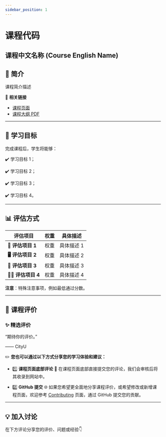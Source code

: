 ```yaml
---
sidebar_position: 1
---
```


# 课程代码
## 课程中文名称 (Course English Name)

## **📘 简介**
课程简介描述

🔗 **相关链接**
- [课程页面](https://www.cityu.edu.hk/catalogue/pg/202526/course/<课程代码>.htm)
- [课程大纲 PDF](https://www.cityu.edu.hk/catalogue/pg/202526/course/<课程代码>.pdf)

---

## **🎯 学习目标**

完成课程后，学生将能够：

✔️ 学习目标 1；

✔️ 学习目标 2；

✔️ 学习目标 3；

✔️ 学习目标 4。

---

## **📊 评估方式**

| **评估项目**          | **权重** | **具体描述**                                                                                       |
|----------------------|---------|---------------------------------------------------------------------------------------------------|
| **📝 评估项目 1**   | 权重  | 具体描述 1                                                                                     |
| **🖥️ 评估项目 2**   | 权重  | 具体描述 2                                                                                     |
| **📄 评估项目 3**   | 权重  | 具体描述 3                                                                                     |
| **🧑‍💻 评估项目 4** | 权重  | 具体描述 4                                                                                     |

**注意**：特殊注意事项，例如最低通过分数。

---

## **💬 课程评价**

### ✨ **精选评价**
<div className={commentStyles.commentBox}>
    <p className={commentStyles.commentText}>
        “期待你的评价。”
    </p>
    <p className={commentStyles.commentAuthor}>—— CityU</p>
</div>

✏️ **您也可以通过以下方式分享您的学习体验和建议：**

- 1️⃣ **课程页面底部评论**
💬 在课程页面底部直接提交您的评论，我们会审核后将其收录到网站中。

- 2️⃣ **GitHub 提交**
🌐 如果您希望更全面地分享课程评价，或希望修改或新增课程页面，欢迎参考 [Contributing](/contributing) 页面，通过 GitHub 提交您的贡献。

---

## **💡 加入讨论**

在下方评论分享您的评价、问题或经验👇
<Utterances />